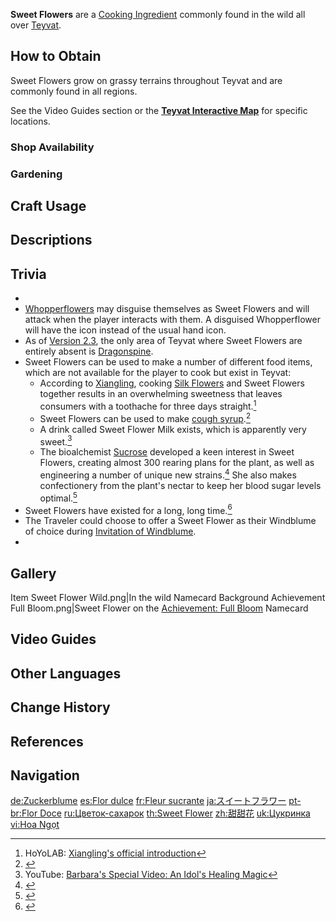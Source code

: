 {{Item Infobox
|id           = 100012
|image        = Item Sweet Flower.png
|type         = Cooking Ingredients
|invCategory  = Materials
|description  = Particularly fragrant flowers. They can be found easily, even in the dark. Just follow the scent.
|source1      = Found in the wild
|source2      = {{Sold By|Sweet Flower}}
|source3      = Reward from [[Expedition]]s
|source4      = [[Gardening]] with [[A Path of Value: Jade Field|Jade Field]]
}}
'''Sweet Flowers''' are a [[Cooking Ingredient]] commonly found in the wild all over [[Teyvat]].

==How to Obtain==
Sweet Flowers grow on grassy terrains throughout Teyvat and are commonly found in all regions.

See the Video Guides section or the '''[https://webstatic-sea.mihoyo.com/app/ys-map-sea/index.html#/map/2?shown_types=160 Teyvat Interactive Map]''' for specific locations.

===Shop Availability===
{{Shop Availability}}

===Gardening===
{{Recipe
|type = Jade Field
|time = 2d 22h
|Sweet Flower Seed = 1
|sort = Sweet Flower Seed
}}

==Craft Usage==
{{Craft Usage}}

==Descriptions==
{{Description|Particularly fragrant flowers. They can be easily located, even in the dark, thanks to their sweet scent. Commonly used in Teyvat to make sugar.}}

==Trivia==
* {{Mail Attachments by Category List}}
* [[Whopperflowers]] may disguise themselves as Sweet Flowers and will attack when the player interacts with them. A disguised Whopperflower will have the {{DIcon|Talk}} icon instead of the usual hand icon.
* As of [[Version 2.3]], the only area of Teyvat where Sweet Flowers are entirely absent is [[Dragonspine]].
* Sweet Flowers can be used to make a number of different food items, which are not available for the player to cook but exist in Teyvat:
** According to [[Xiangling]], cooking [[Silk Flower]]s and Sweet Flowers together results in an overwhelming sweetness that leaves consumers with a toothache for three days straight.<ref>HoYoLAB: [https://www.hoyolab.com/article/10270 Xiangling's official introduction]</ref>
** Sweet Flowers can be used to make [[Tunner's Cough Syrup|cough syrup]].<ref>{{Ref/Quest|Things a Father Can Do}}</ref>
** A drink called Sweet Flower Milk exists, which is apparently very sweet.<ref>YouTube: [https://youtu.be/-_1I3-J56Iw Barbara's Special Video: An Idol's Healing Magic]</ref>
** The bioalchemist [[Sucrose]] developed a keen interest in Sweet Flowers, creating almost 300 rearing plans for the plant, as well as engineering a number of unique new strains.<ref>{{Ref/CS|Sucrose|1}}</ref> She also makes confectionery from the plant's nectar to keep her blood sugar levels optimal.<ref>{{Ref/VO|Sucrose|Favorite Food}}</ref>
* Sweet Flowers have existed for a long, long time.<ref>{{Ref/Quest|Realm of Fog and Wind}}</ref>
* The Traveler could choose to offer a Sweet Flower as their Windblume of choice during [[Invitation of Windblume]].
* {{Related Items|type=variant}}

==Gallery==
<gallery>
Item Sweet Flower Wild.png|In the wild
Namecard Background Achievement Full Bloom.png|Sweet Flower on the [[Achievement: Full Bloom]] Namecard
</gallery>

==Video Guides==
{{EVT
|video1   = https://youtu.be/fGx4fR42Cyg
|caption1 = Farm Guide
}}

==Other Languages==
{{Other Languages
|default_hidden = 1
|en      = Sweet Flower
|zhs     = 甜甜花
|zhs_rm  = Tiántián-huā
|zht     = 甜甜花
|zht_rm  = Tiántián-huā
|zh_tl   = Sweet Flower
|ja      = スイートフラワー
|ja_rm   = Suiito Furawaa
|ja_tl   = Sweet Flower
|ko      = 달콤달콤꽃
|ko_rm   = Dalkomdalkom-kkot
|ko_tl   = Sweet Sweet Flower
|es      = Flor dulce
|es_tl   = Sweet Flower
|fr      = Fleur sucrante
|fr_tl   = Sweetening Flower
|ru      = Цветок-сахарок
|ru_tl   = Sugar Flower
|th      = Sweet Flower
|vi      = Hoa Ngọt
|vi_tl   = Sweet Flower
|de      = Zuckerblume
|de_tl   = Sugar Flower
|id      = Sweet Flower
|pt      = Flor Doce
|pt_tl   = Sweet Flower
|tr      = Tatlı Çiçek
|tr_tl   = Sweet Flower
|it      = Fiordolce
|it_tl   = Sweet Flower
}}

==Change History==
{{Change History|1.0}}

==References==
{{Reflist}}

==Navigation==
{{Material Navbox|type=Crafting Materials}}

[[de:Zuckerblume]]
[[es:Flor dulce]]
[[fr:Fleur sucrante]]
[[ja:スイートフラワー]]
[[pt-br:Flor Doce]]
[[ru:Цветок-сахарок]]
[[th:Sweet Flower]]
[[zh:甜甜花]]
[[uk:Цукринка]]
[[vi:Hoa Ngọt]]